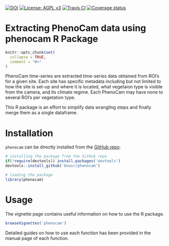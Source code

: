 [![DOI](https://zenodo.org/badge/DOI/10.5281/zenodo.1464365.svg)](https://doi.org/10.5281/zenodo.1464365) 
[![License: AGPL v3](https://img.shields.io/badge/License-AGPL%20v3-blue.svg)](https://www.gnu.org/licenses/agpl-3.0) 
[![Travis CI](https://travis-ci.org/bnasr/phenocam.svg?branch=master)](https://travis-ci.org/bnasr/phenocam) 
[![Coverage status](https://codecov.io/gh/bnasr/phenocam/branch/master/graph/badge.svg)](https://codecov.io/github/bnasr/phenocam?branch=master) 


# Extracting PhenoCam data using phenocam R Package 

```r
knitr::opts_chunk$set(
  collapse = TRUE,
  comment = "#>"
)
```

PhenoCam time-series are extracted time-series data obtained from ROI's for a given site. 
Each site has specific metadata including but not limited to how the site is set-up and where it is located, what vegetaion type is visible from the camera, and its climate regime. Each PhenoCam may have none to several ROI's per vegetation type. 

This R package is an effort to simplify data wrangling steps and finally merge them as a single dataframe.

# Installation
`phenocam` can be directly installed from the [GitHub repo](https://github.com/bnasr/phenocam):
```r
# installing the package from the GitHub repo
if(!require(devtools)) install.packages('devtools')
devtools::install_github('bnasr/phenocam')

# loading the package
library(phenocam)
```


# Usage
The vignette page contains useful information on how to use the R package.
```r
browseVignettes('phenocam')
```

Detailed guides on how to use each function has been provided in the manual page of each function.


